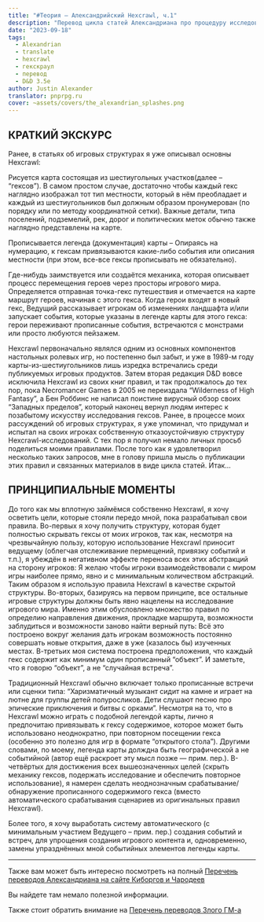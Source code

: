 ```yaml
---
title: "#Теория — Александрийский Hexcrawl, ч.1"
description: "Перевод цикла статей Александриана про процедуру исследования гексов в третьей редакции D&D #alexandrian #hexcrawl #dnd3e #translate"
date: "2023-09-18"
tags:
  - Alexandrian
  - translate
  - hexcrawl
  - гекскраул
  - перевод
  - D&D 3.5e
author: Justin Alexander
translator: pnprpg.ru
cover: ~assets/covers/the_alexandrian_splashes.png
---
```


## КРАТКИЙ ЭКСКУРС

Ранее, в статьях об игровых структурах я уже описывал основны Hexcrawl:

Рисуется карта состоящая из шестиугольных участков(далее – “гексов”). В самом простом случае, достаточно чтобы каждый гекс наглядно изображал тот тип местности, который в нём преобладает и каждый из шестиугольников был должным образом пронумерован (по порядку или по методу координатной сетки). Важные детали, типа поселений, подземелий, рек, дорог и политических меток обычно также наглядно представлены на карте.

Прописывается легенда (документация) карты – Опираясь на нумерацию, к гексам привязываются какие-либо события или описания местности (при этом, все-все гексы прописывать не обязательно).

Где-нибудь заимствуется или создаётся механика, которая описывает процесс перемещения героев через просторы игрового мира. Определяется отправная точка-гекс путешествия и отмечается на карте маршрут героев, начиная с этого гекса.
Когда герои входят в новый гекс, Ведущий рассказывает игрокам об изменениях ландшафта и/или запускает события, которые указаны в легенде карты для этого гекса: герои переживают прописанные события, встречаются с монстрами или просто любуются пейзажем.

Hexcrawl первоначально являлся одним из основных компонентов настольных ролевых игр, но постепенно был забыт, и уже в 1989-м году карты-из-шестиугольников лишь изредка встречались среди публикуемых игровых продуктов. Затем вторая редакция D&D вовсе исключила Hexcrawl из своих книг правил, и так продолжалось до тех пор, пока Necromancer Games в 2005 не переиздала “Wilderness of High Fantasy”, а Бен Роббинс не написал поистине вирусный обзор своих “Западных пределов”, который наконец вернул людям интерес к позабытому искусству исследования гексов. Ранее, в процессе моих рассуждений об игровых структурах, я уже упоминал, что придумал и испытал на своих игроках собственную отказоустойчивую структуру Hexcrawl-исследований. С тех пор я получил немало личных просьб поделиться моими правилами. После того как я удовлетворил несколько таких запросов, мне в голову пришла мысль о публикации этих правил и связанных материалов в виде цикла статей. Итак…

## ПРИНЦИПИАЛЬНЫЕ МОМЕНТЫ

До того как мы вплотную займёмся собственно Hexcrawl, я хочу осветить цели, которые стояли передо мной, пока разрабатывал свои правила. Во-первых я хочу получить структуру, которая будет полностью скрывать гексы от моих игроков, так как, несмотря на чрезвычайную пользу, которую использование Hexcrawl приносит ведущему (облегчая отслеживание пермещений, привязку событий и т.п.), я убеждён в негативном эффекте переноса всех этих абстракций на сторону игроков: Я желаю чтобы игроки взаимодействовали с миром игры наиболее прямо, явно и с минимальным количеством абстракций. Таким образом я использую правила Hexcrawl в качестве скрытой структуры. Во-вторых, базируясь на первом принципе, все остальные игровые структуры должны быть явно нацелены на исследование игрового мира. Именно этим обусловлено множество правил по определию направления движения, прокладке маршрута, возможности заблудиться и возможности заново найти верный путь: Всё это построено вокруг желания дать игрокам возможность постоянно совершать новые открытия, даже в уже (казалось бы) изученных местах. В-третьих моя система построена предположения, что каждый гекс содержит как минимум один прописанный “объект”. И заметьте, что я говорю “объект”, а не “случайная встреча”.

Традиционный Hexcrawl обычно включает только прописанные встречи или сценки типа: “Харизматичный музыкант сидит на камне и играет на лютне для группы детей полуросликов. Дети слушают песню про эпические приключения и битвы с орками”.
Несмотря на то, что в Hexcrawl можно играть с подобной легендой карты, лично я предпочитаю привязывать к гексу содержимое, которое может быть использовано неоднократно, при повторном посещении гекса (особенно это полезно для игр в формате “открытого стола”). Другими словами, по моему, легенда карты долждна быть географической а не событийной (автор ещё раскроет эту мысл позже — прим. пер.). В-четвёртых для достижения всех вышеозначенных целей (скрыть механику гексов, подержать исследование и обеспечить повторное использование), я намерен сделать неоднозначным срабатывание/обнаружение прописанного содержимого гекса (вместо автоматического срабатывания сценариев из оригинальных правил Hexcrawl).

Более того, я хочу выработать систему автоматического (с минимальным участием Ведущего – прим. пер.) создания событий и встреч, для упрощения создания игрового контента и, одновременно, замены упразднённых мной событийных элементов легенды карты.

---

Также вам может быть интересно посмотреть на полный
[Перечень переводов Александриана на сайте Киборгов и Чародеев](/posts/translations/alexandrian-index)

Вы найдете там немало полезной информации.

Также стоит обратить внимание на [Перечень переводов Злого ГМ-а](/posts/translations/angrygm-index)

